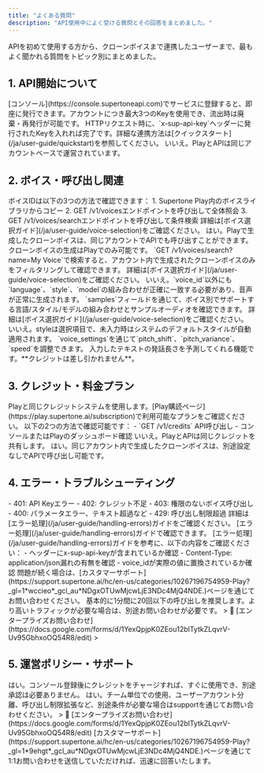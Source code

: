 ```yaml
---
title: "よくある質問"
description: "API使用中によく受ける質問とその回答をまとめました。"
---
```

APIを初めて使用する方から、クローンボイスまで連携したユーザーまで、最もよく聞かれる質問をトピック別にまとめました。

## 1. API開始について
<Accordion title="API Keyはどこで発行できますか？">
  [コンソール](https://console.supertoneapi.com)でサービスに登録すると、即座に発行できます。アカウントにつき最大3つのKeyを使用でき、流出時は廃棄・再発行が可能です。
</Accordion>

<Accordion title="APIはどのように連携しますか？">
  HTTPリクエスト時に、`x-sup-api-key`ヘッダーに発行されたKeyを入れれば完了です。詳細な連携方法は[クイックスタート](/ja/user-guide/quickstart)を参照してください。
</Accordion>

<Accordion title="Playとは異なるアカウントで利用する必要がありますか？">
  いいえ。PlayとAPIは同じアカウントベースで運営されています。
</Accordion>

## 2. ボイス・呼び出し関連
<Accordion title="使用可能なボイスIDはどこで確認できますか？">
  ボイスIDは以下の3つの方法で確認できます：
  1. Supertone Play内のボイスライブラリからコピー
  2. GET /v1/voicesエンドポイントを呼び出して全体照会
  3. GET /v1/voices/searchエンドポイントを呼び出して条件検索
  詳細は[ボイス選択ガイド](/ja/user-guide/voice-selection)をご確認ください。
</Accordion>

<Accordion title="クローンボイスもAPIで使用できますか？">
  はい。Playで生成したクローンボイスは、同じアカウントでAPIでも呼び出すことができます。クローンボイスの生成はPlayでのみ可能です。
</Accordion>

<Accordion title="クローンボイスのIDはどのように見つけることができますか？">
  `GET /v1/voices/search?name=My Voice`で検索すると、アカウント内で生成されたクローンボイスのみをフィルタリングして確認できます。
  詳細は[ボイス選択ガイド](/ja/user-guide/voice-selection)をご確認ください。
</Accordion>

<Accordion title="ボイスIDだけ分かれば呼び出し可能ですか？">
  いいえ。`voice_id`以外にも`language`、`style`、`model`の組み合わせが正確に一致する必要があり、音声が正常に生成されます。
</Accordion>

<Accordion title="ボイスごとにどのような組み合わせが可能ですか？">
  `samples`フィールドを通じて、ボイス別でサポートする言語/スタイル/モデルの組み合わせとサンプルオーディオを確認できます。
  詳細は[ボイス選択ガイド](/ja/user-guide/voice-selection)をご確認ください。
</Accordion>

<Accordion title="styleパラメータは必ず入力する必要がありますか？">
  いいえ。styleは選択項目で、未入力時はシステムのデフォルトスタイルが自動適用されます。
</Accordion>

<Accordion title="音声速度やピッチを調節できますか？">
  `voice_settings`を通じて`pitch_shift`、`pitch_variance`、`speed`を調整できます。
</Accordion>

<Accordion title="Predict Duration APIはどのような用途ですか？">
  入力したテキストの発話長さを予測してくれる機能です。**クレジットは差し引かれません**。
</Accordion>

## 3. クレジット・料金プラン
<Accordion title="APIの料金プランはどのようになっていますか？">
  Playと同じクレジットシステムを使用します。[Play購読ページ](https://play.supertone.ai/subscription)で利用可能なプランをご確認ください。
</Accordion>

<Accordion title="クレジット残高はどのように確認できますか？">
  以下の2つの方法で確認可能です：
  - `GET /v1/credits` API呼び出し
  - コンソールまたはPlayのダッシュボード確認
</Accordion>

<Accordion title="クレジットはAPIでのみ差し引かれますか？">
  いいえ。PlayとAPIは同じクレジットを共有します。
</Accordion>

<Accordion title="Playで生成した音声をAPIで使用できますか？">
  はい。同じアカウント内で生成したクローンボイスは、別途設定なしでAPIで呼び出し可能です。
</Accordion>

## 4. エラー・トラブルシューティング
<Accordion title="呼び出し時によく発生するエラーは何ですか？">
  - 401: API Keyエラー
  - 402: クレジット不足
  - 403: 権限のないボイス呼び出し
  - 400: パラメータエラー、テキスト超過など
  - 429: 呼び出し制限超過
  詳細は[エラー処理](/ja/user-guide/handling-errors)ガイドをご確認ください。
</Accordion>

<Accordion title="エラーコードはどこで確認できますか？">
  [エラー処理](/ja/user-guide/handling-errors)ガイドで確認できます。
</Accordion>

<Accordion title="呼び出しが繰り返し失敗します。">
  [エラー処理](/ja/user-guide/handling-errors)ガイドを参考に、以下の内容をご確認ください：
  - ヘッダーにx-sup-api-keyが含まれているか確認
  - Content-Type: application/json漏れの有無を確認
  - voice_idが実際の値に置換されているか確認
  問題が続く場合は、[カスタマーサポート](https://support.supertone.ai/hc/en-us/categories/10267196754959-Play?_gl=1*wccieo*_gcl_au*NDgxOTUwMjcwLjE3NDc4MjQ4NDE.)ページを通じてお問い合わせください。
</Accordion>

<Accordion title="呼び出し回数制限はどのようになっていますか？">
  基本的に1分間に20回以下の呼び出しを推奨します。より高いトラフィックが必要な場合は、別途お問い合わせが必要です。
  > 🏢 [エンタープライズお問い合わせ](https://docs.google.com/forms/d/1YexQpjpK0ZEou12blTytkZLqvrV-Uv95GbhxoOQ54R8/edit)
  > 
</Accordion>

## 5. 運営ポリシー・サポート
<Accordion title="APIは誰でも使用できますか？">
  はい。コンソール登録後にクレジットをチャージすれば、すぐに使用でき、別途承認は必要ありません。
</Accordion>

<Accordion title="エンタープライズプランもありますか？">
  はい。チーム単位での使用、ユーザーアカウント分離、呼び出し制限拡張など、別途条件が必要な場合はsupportを通じてお問い合わせください。
  > 🏢 [エンタープライズお問い合わせ](https://docs.google.com/forms/d/1YexQpjpK0ZEou12blTytkZLqvrV-Uv95GbhxoOQ54R8/edit)
</Accordion>

<Accordion title="問題が解決されない場合、どこにお問い合わせすればよいですか？">
  [カスタマーサポート](https://support.supertone.ai/hc/en-us/categories/10267196754959-Play?_gl=1*9ehgt*_gcl_au*NDgxOTUwMjcwLjE3NDc4MjQ4NDE.)ページを通じて1:1お問い合わせを送信していただければ、迅速に回答いたします。
</Accordion>
